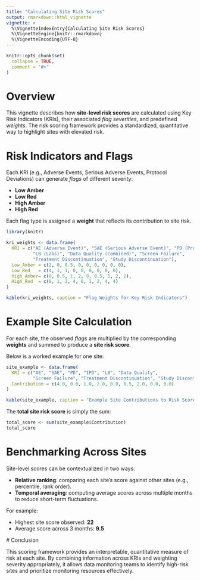 ```yaml
---
title: "Calculating Site Risk Scores"
output: rmarkdown::html_vignette
vignette: >
  %\VignetteIndexEntry{Calculating Site Risk Scores}
  %\VignetteEngine{knitr::rmarkdown}
  %\VignetteEncoding{UTF-8}
---
```


```r
knitr::opts_chunk$set(
  collapse = TRUE,
  comment = "#>"
)
```

# Overview

This vignette describes how **site-level risk scores** are calculated using Key Risk Indicators (KRIs), their associated *flag severities*, and predefined *weights*. The risk scoring framework provides a standardized, quantitative way to highlight sites with elevated risk.

# Risk Indicators and Flags

Each KRI (e.g., Adverse Events, Serious Adverse Events, Protocol Deviations) can generate *flags* of different severity:
  
  * **Low Amber**
  * **Low Red**
  * **High Amber**
  * **High Red**
  
  Each flag type is assigned a **weight** that reflects its contribution to site risk.

```r
library(knitr)

kri_weights <- data.frame(
  KRI = c("AE (Adverse Event)", "SAE (Serious Adverse Event)", "PD (Protocol Deviations)", "IPD (Important Protocol Deviations)",
          "LB (Labs)", "Data Quality (combined)", "Screen Failure",
          "Treatment Discontinuation", "Study Discontinuation"),
  Low_Amber = c(2, 0, 0.5, 0, 0, 0, 0, 0, 0),
  Low_Red   = c(4, 1, 1, 0, 0, 0, 0, 0, 0),
  High_Amber= c(0, 0.5, 1, 2, 0, 0.5, 1, 2, 2),
  High_Red  = c(0, 1, 2, 4, 0, 1, 2, 4, 4)
)

kable(kri_weights, caption = "Flag Weights for Key Risk Indicators")
```

# Example Site Calculation

For each site, the observed *flags* are multiplied by the corresponding **weights** and summed to produce a **site risk score**.

Below is a worked example for one site:
  
```r
site_example <- data.frame(
  KRI = c("AE", "SAE", "PD", "IPD", "LB", "Data Quality", 
          "Screen Failure", "Treatment Discontinuation", "Study Discontinuation"),
  Contribution = c(4.0, 0.0, 1.0, 2.0, 0.0, 0.5, 2.0, 0.0, 0.0)
)

kable(site_example, caption = "Example Site Contributions to Risk Score")
```

The **total site risk score** is simply the sum:
  
```r
total_score <- sum(site_example$Contribution)
total_score
```

# Benchmarking Across Sites

Site-level scores can be contextualized in two ways:
  
* **Relative ranking**: comparing each site’s score against other sites (e.g., percentile, rank order).
* **Temporal averaging**: computing average scores across multiple months to reduce short-term fluctuations.

For example:
  
  * Highest site score observed: **22**
  * Average score across 3 months: **9.5**
  
  # Conclusion
  
This scoring framework provides an interpretable, quantitative measure of risk at each site. By combining information across KRIs and weighting severity appropriately, it allows data monitoring teams to identify high-risk sites and prioritize monitoring resources effectively.

